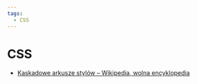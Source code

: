 ```yaml
---
tags:
  - CSS
---
```


# CSS

- [Kaskadowe arkusze stylów – Wikipedia, wolna encyklopedia](https://pl.wikipedia.org/wiki/Kaskadowe_arkusze_styl%C3%B3w)
